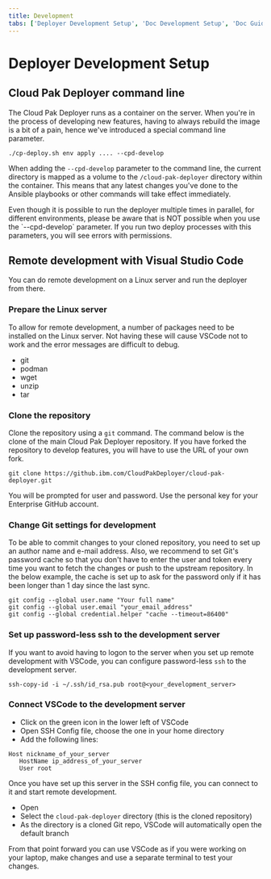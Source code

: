 ```yaml
---
title: Development
tabs: ['Deployer Development Setup', 'Doc Development Setup', 'Doc Guidelines']
---
```


# Deployer Development Setup

## Cloud Pak Deployer command line
The Cloud Pak Deployer runs as a container on the server. When you're in the process of developing new features, having to always rebuild the image is a bit of a pain, hence we've introduced a special command line parameter.

```
./cp-deploy.sh env apply .... --cpd-develop
```

When adding the `--cpd-develop` parameter to the command line, the current directory is mapped as a volume to the `/cloud-pak-deployer` directory within the container. This means that any latest changes you've done to the Ansible playbooks or other commands will take effect immediately.

<InlineNotification kind="warning">
Even though it is possible to run the deployer multiple times in parallel, for different environments, please be aware that is NOT possible when you use the `--cpd-develop` parameter. If you run two deploy processes with this parameters, you will see errors with permissions.
</InlineNotification>

## Remote development with Visual Studio Code
You can do remote development on a Linux server and run the deployer from there.

### Prepare the Linux server
To allow for remote development, a number of packages need to be installed on the Linux server. Not having these will cause VSCode not to work and the error messages are difficult to debug.
* git
* podman
* wget
* unzip
* tar

### Clone the repository
Clone the repository using a `git` command. The command below is the clone of the main Cloud Pak Deployer repository. If you have forked the repository to develop features, you will have to use the URL of your own fork.
```
git clone https://github.ibm.com/CloudPakDeployer/cloud-pak-deployer.git
```

You will be prompted for user and password. Use the personal key for your Enterprise GitHub account.

### Change Git settings for development
To be able to commit changes to your cloned repository, you need to set up an author name and e-mail address. Also, we recommend to set Git's password cache so that you don't have to enter the user and token every time you want to fetch the changes or push to the upstream repository. In the below example, the cache is set up to ask for the password only if it has been longer than 1 day since the last sync.
```
git config --global user.name "Your full name"
git config --global user.email "your_email_address"
git config --global credential.helper "cache --timeout=86400"
```

### Set up password-less ssh to the development server
If you want to avoid having to logon to the server when you set up remote development with VSCode, you can configure password-less `ssh` to the development server.
```
ssh-copy-id -i ~/.ssh/id_rsa.pub root@<your_development_server>
```

### Connect VSCode to the development server
* Click on the green icon in the lower left of VSCode
* Open SSH Config file, choose the one in your home directory
* Add the following lines:
```
Host nickname_of_your_server
   HostName ip_address_of_your_server
   User root
```

Once you have set up this server in the SSH config file, you can connect to it and start remote development. 
* Open
* Select the `cloud-pak-deployer` directory (this is the cloned repository)
* As the directory is a cloned Git repo, VSCode will automatically open the default branch

From that point forward you can use VSCode as if you were working on your laptop, make changes and use a separate terminal to test your changes.
